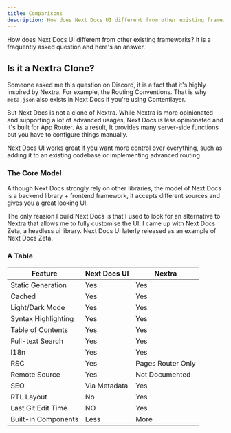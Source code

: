 ```yaml
---
title: Comparisons
description: How does Next Docs UI different from other existing frameworks
---
```


How does Next Docs UI different from other existing frameworks? It is a
fraquently asked question and here's an answer.

## Is it a Nextra Clone?

Someone asked me this question on Discord, it is a fact that it's highly
inspired by Nextra. For example, the Routing Conventions. That is why
`meta.json` also exists in Next Docs if you're using Contentlayer.

But Next Docs is not a clone of Nextra. While Nextra is more opinionated and
supporting a lot of advanced usages, Next Docs is less opinionated and it's
built for App Router. As a result, It provides many server-side functions but
you have to configure things manually.

Next Docs UI works great if you want more control over everything, such as
adding it to an existing codebase or implementing advanced routing.

### The Core Model

Although Next Docs strongly rely on other libraries, the model of Next Docs is a
backend library + frontend framework, it accepts different sources and gives you
a great looking UI.

The only reasion I build Next Docs is that I used to look for an alternative to
Nextra that allows me to fully customise the UI. I came up with Next Docs Zeta,
a headless ui library. Next Docs UI laterly released as an example of Next Docs
Zeta.

### A Table

| Feature             | Next Docs UI | Nextra            |
| ------------------- | ------------ | ----------------- |
| Static Generation   | Yes          | Yes               |
| Cached              | Yes          | Yes               |
| Light/Dark Mode     | Yes          | Yes               |
| Syntax Highlighting | Yes          | Yes               |
| Table of Contents   | Yes          | Yes               |
| Full-text Search    | Yes          | Yes               |
| I18n                | Yes          | Yes               |
| RSC                 | Yes          | Pages Router Only |
| Remote Source       | Yes          | Not Documented    |
| SEO                 | Via Metadata | Yes               |
| RTL Layout          | No           | Yes               |
| Last Git Edit Time  | NO           | Yes               |
| Built-in Components | Less         | More              |
